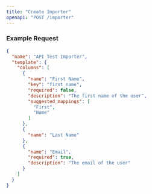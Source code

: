 ```yaml
---
title: "Create Importer"
openapi: "POST /importer"
---
```


### Example Request

```json
{
  "name": "API Test Importer",
  "template": {
    "columns": [
      {
        "name": "First Name",
        "key": "first_name",
        "required": false,
        "description": "The first name of the user",
        "suggested_mappings": [
          "First",
          "Name"
        ]
      },
      {
        "name": "Last Name"
      },
      {
        "name": "Email",
        "required": true,
        "description": "The email of the user"
      }
    ]
  }
}
```
